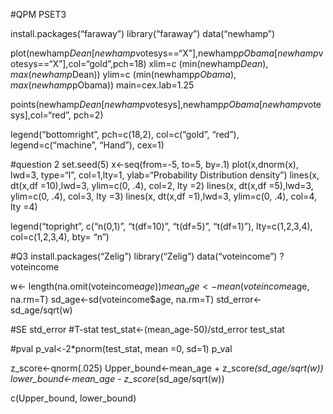 #QPM PSET3

install.packages("faraway")
library("faraway")
data("newhamp")

plot(newhamp$Dean[newhamp$votesys=="X"],newhamp$pObama[newhamp$votesys=="X"],col="gold",pch=18)
xlim=c (min(newhamp$Dean), max(newhamp$Dean))
ylim=c (min(newhamp$pObama), max(newhamp$pObama))
 main=cex.lab=1.25
    
points(newhamp$Dean[newhamp$votesys],newhamp$pObama[newhamp$votesys],col="red", pch=2)   

legend("bottomright", pch=c(18,2), col=c("gold", "red"), legend=c("machine", "Hand"), cex=1)



#question 2
set.seed(5)
x<-seq(from=-5, to=5, by=.1)
plot(x,dnorm(x), lwd=3, type="l", col=1,lty=1, ylab="Probability Distribution density")
lines(x, dt(x,df =10),lwd=3, ylim=c(0, .4), col=2, lty =2)
lines(x, dt(x,df =5),lwd=3, ylim=c(0, .4), col=3, lty =3)
lines(x, dt(x,df =1),lwd=3, ylim=c(0, .4), col=4, lty =4)

legend("topright", c("n(0,1)", "t(df=10)", "t(df=5)", "t(df=1)"), lty=c(1,2,3,4), col=c(1,2,3,4), bty= "n")


#Q3
install.packages("Zelig")
library("Zelig")
data("voteincome")
?voteincome

w<- length(na.omit(voteincome$age))
mean_age<-mean(voteincome$age, na.rm=T)
sd_age<-sd(voteincome$age, na.rm=T)
std_error<- sd_age/sqrt(w)

#SE
std_error
#T-stat
test_stat<-(mean_age-50)/std_error
test_stat

#pval
p_val<-2*pnorm(test_stat, mean =0, sd=1)
p_val

z_score<-qnorm(.025)
Upper_bound<-mean_age + z_score*(sd_age/sqrt(w))
lower_bound<-mean_age - z_score*(sd_age/sqrt(w))

c(Upper_bound, lower_bound)
